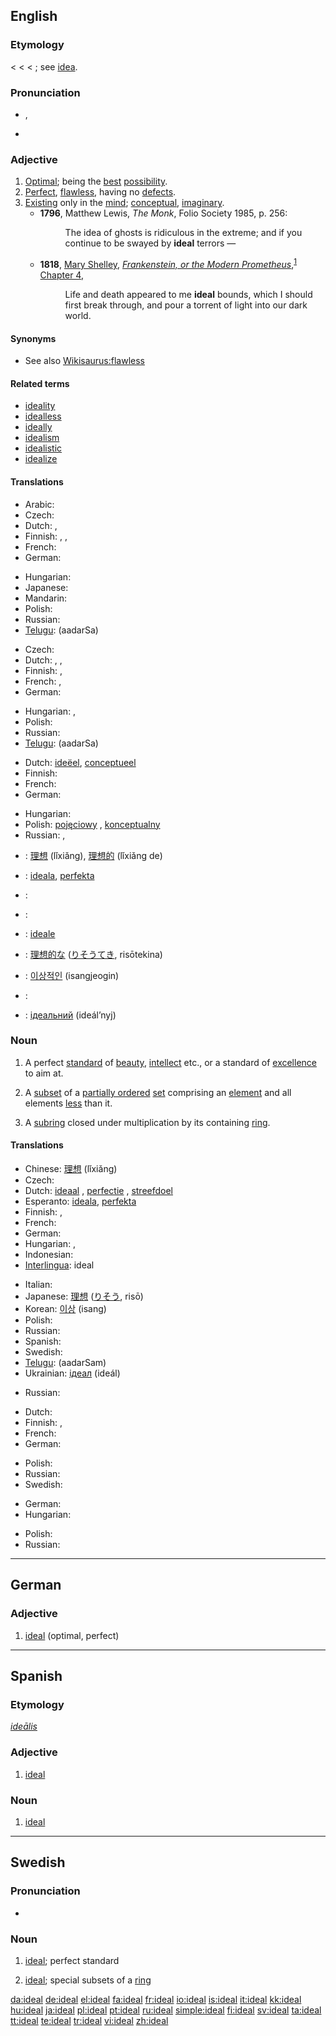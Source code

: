 {{wikipedia}}
{{also|Ideal|idéal|ideał}}
==English==

===Etymology===
< {{etyl|fr}} {{term|idéal}} < {{LL.}} {{term|idealis|ideālis|existing in idea}} < {{etyl|la}} {{term|idea|lang=la||idea}}; see [[idea]].

===Pronunciation===
* {{IPA|/aɪˈdɪəl/|/aɪˈdi:.əl/}}, {{SAMPA|/aI"dI@l/|/aI"di:.@l/}}
* {{audio|en-us-ideal.ogg|Audio (US)}}

===Adjective===
{{en-adj}}

# [[optimal|Optimal]]; being the [[best]] [[possibility]].
# [[perfect|Perfect]], [[flawless]], having no [[defect]]s.
# [[exist|Existing]] only in the [[mind]]; [[conceptual]], [[imaginary]].
#* '''1796''', Matthew Lewis, ''The Monk'', Folio Society 1985, p. 256:
#*: The idea of ghosts is ridiculous in the extreme; and if you continue to be swayed by '''ideal''' terrors —
#* '''1818''', [[w:Mary Shelley|Mary Shelley]], ''[[w:Frankenstein|Frankenstein, or the Modern Prometheus]]'',<sup>[http://en.wikisource.org/wiki/Frankenstein]</sup> [[s:Frankenstein/Chapter 4|Chapter 4]],
#*: Life and death appeared to me '''ideal''' bounds, which I should first break through, and pour a torrent of light into our dark world.

====Synonyms====
* See also [[Wikisaurus:flawless]]

====Related terms====
* [[ideality]]
* [[idealless]]
* [[ideally]]
* [[idealism]]
* [[idealistic]]
* [[idealize]]

====Translations====
{{trans-top|being optimal}}
* Arabic: {{t|ar|مثالي|tr=mithaaliy|sc=Arab}}
* Czech: {{t-|cs|ideální}}
* Dutch: {{t+|nl|ideaal}}, {{t+|nl|optimaal}}
* Finnish: {{t|fi|ihanteellinen}},  {{t|fi|ideaalinen}},  {{t|fi|ideaali|alt=ideaali-}} {{t|fi|optimaalinen}}
* French: {{t+|fr|idéal}}
* German: {{t+|de|ideal}}
{{trans-mid}}
* Hungarian: {{t-|hu|ideális}}
* Japanese: {{t|ja|理想的|tr=risōteki|sc=Jpan}}
* Mandarin: {{t|zh|理想|tr=lǐxiǎng|sc=Hani}}
* Polish: {{t+|pl|idealny|m}}
* Russian: {{t+|ru|идеальный|tr=id'eál’nyj|sc=Cyrl}}
* [[Telugu]]: {{t|te|ఆదర్శ|sc=Telu}} (aadarSa)
{{trans-bottom}}

{{trans-top|being perfect}}
* Czech: {{t-|cs|ideální}}
* Dutch: {{t+|nl|ideaal}}, {{t+|nl|perfect}}, {{t+|nl|volmaakt}}
* Finnish: {{t|fi|ihanteellinen}},  {{t|fi|ideaalinen}}
* French: {{t+|fr|idéal}}, {{t+|fr|parfait}}
* German: {{t+|de|ideal}}
{{trans-mid}}
* Hungarian: {{t+|hu|tökéletes}}, {{t+|hu|eszményi}}
* Polish: {{t+|pl|idealny|m}}
* Russian: {{t+|ru|идеальный|tr=id'eál’nyj|sc=Cyrl}}
* [[Telugu]]: {{t|te|ఆదర్శ|sc=Telu}} (aadarSa)
{{trans-bottom}}

{{trans-top|conceptual}}
* Dutch: [[ideëel]], [[conceptueel]]
* Finnish: {{t|fi|ideaali|alt=ideaali-}}
* French: {{t+|fr|idéal}}
* German: {{t+|de|ideell}}
{{trans-mid}}
* Hungarian: {{t|hu|képzelt}}
* Polish: [[pojęciowy]] {{m}}, [[konceptualny]] {{m}}
* Russian: {{t+|ru|идеальный|tr=id'eál’nyj|sc=Cyrl}}, {{t|ru|абстракный|tr=abstráktnyj|sc=Cyrl}}
{{trans-bottom}}

{{checktrans-top}}
* {{ttbc|Chinese}}: [[理想]] (lǐxiǎng), [[理想的]] (lǐxiǎng de)
* {{ttbc|Esperanto}}: [[ideala]], [[perfekta]]
* {{ttbc|Indonesian}}: {{t|id|ideal}}
* {{ttbc|Interlingua}}: {{t|ia|ideal}}
* {{ttbc|Italian}}: [[ideale]]
{{checktrans-mid}}
* {{ttbc|Japanese}}: [[理想的な]] ([[りそうてき]], risōtekina)
* {{ttbc|Korean}}: [[이상적인]] (isangjeogin)
* {{ttbc|Spanish}}: {{t|es|ideal}}
* {{ttbc|Ukrainian}}: [[iдеальний]] (ideál’nyj)
{{checktrans-bottom}}

===Noun===
{{en-noun}}

# A perfect [[standard]] of [[beauty]], [[intellect]] etc., or a standard of [[excellence]] to aim at.
# {{mathematics|order theory}} A [[subset]] of a [[partially ordered]] [[set]] comprising an [[element]] and all elements [[less]] than it.
# {{context|for example|algebra}} A [[subring]] closed under multiplication by its containing [[ring]].

====Translations====
{{trans-top|a perfect standard of beauty, intellect etc.}}
* Chinese: [[理想]] (lǐxiǎng)
* Czech: {{t-|cs|ideál|m}}
* Dutch: [[ideaal]] {{n}}, [[perfectie]] {{f}}, [[streefdoel]] {{n}}
* Esperanto: [[ideala]], [[perfekta]]
* Finnish: {{t|fi|ihanne}},  {{t|fi|ideaali}}
* French: {{t+|fr|idéal|m}}
* German: {{t+|de|Ideal|n}}
* Hungarian: {{t-|hu|eszmény}}, {{t-|hu|ideál}}
* Indonesian: {{t-|id|ideal|xs=Indonesian}}
* [[Interlingua]]: ideal
{{trans-mid}}
* Italian: {{t+|it|ideale|m}}
* Japanese: [[理想]] ([[りそう]], risō)
* Korean: [[이상]] (isang)
* Polish: {{t|pl|ideał|m}}
* Russian: {{t+|ru|идеал|m|tr=id'eál|sc=Cyrl}}
* Spanish: {{t-|es|ideal}}
* Swedish: {{t+|sv|ideal|n}}
* [[Telugu]]: {{t|te|ఆదర్శం|sc=Telu}} (aadarSam)
* Ukrainian: [[iдеал]] (ideál) {{m}}
{{trans-bottom}}

{{trans-top|''(order theory)''}}
* Russian: {{t+|ru|идеал|m|tr=id'eál|sc=Cyrl}}
{{trans-mid}}
{{trans-bottom}}

{{trans-top|''(algebra)''}}
* Dutch: {{t|nl|ideaal|n}}
* Finnish: {{t|fi|ihanne}},{{t|fi|ideaali}}
* French: {{t+|fr|idéal|m}}
* German: {{t+|de|Ideal|n}}
{{trans-mid}}
* Polish: {{t|pl|ideał|m}}
* Russian: {{t+|ru|идеал|m|tr=id'eál|sc=Cyrl}}
* Swedish: {{t+|sv|ideal|n}}
{{trans-bottom}}

{{trans-top|an unattainable state}}
* German: {{t+|de|Idealzustand|m}}
* Hungarian: {{t|hu|ábránd}}
{{trans-mid}}
* Polish: {{t|pl|ideał|m}}
* Russian: {{t+|ru|идеал|m|tr=id'eál|sc=Cyrl}}
{{trans-bottom}}

----

==German==

===Adjective===
{{infl|de|adjective}}

# [[#English|ideal]] (optimal, perfect)

----

==Spanish==

===Etymology===
{{etyl|la|es}} ''[[idealis|ideālis]]''

===Adjective===
{{es-adj|pl=ideales}}

# [[#English|ideal]]

===Noun===
{{es-noun-m|pl=ideales}}

# [[#English|ideal]]

----

==Swedish==

===Pronunciation===
* {{audio|Sv-ideal.ogg|audio}}

===Noun===
{{sv-noun-n-zero}}
{{infl|sv|noun|n}}

# [[#English|ideal]]; perfect standard
# {{context|maths|lang=sv}} [[#English|ideal]]; special subsets of a [[ring]]

[[da:ideal]]
[[de:ideal]]
[[el:ideal]]
[[fa:ideal]]
[[fr:ideal]]
[[io:ideal]]
[[is:ideal]]
[[it:ideal]]
[[kk:ideal]]
[[hu:ideal]]
[[ja:ideal]]
[[pl:ideal]]
[[pt:ideal]]
[[ru:ideal]]
[[simple:ideal]]
[[fi:ideal]]
[[sv:ideal]]
[[ta:ideal]]
[[tt:ideal]]
[[te:ideal]]
[[tr:ideal]]
[[vi:ideal]]
[[zh:ideal]]